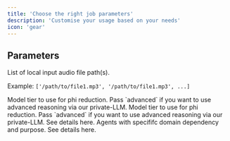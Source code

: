 ```yaml
---
title: 'Choose the right job parameters'
description: 'Customise your usage based on your needs'
icon: 'gear'
---
```



## Parameters

<ResponseField name="files" type="list" required>
List of local input audio file path(s).  

Example: `['/path/to/file1.mp3', '/path/to/file1.mp3', ...]`
</ResponseField>

<ResponseField name="model" type="string" default="mini">
  Model tier to use for phi reduction. Pass `advanced` if you want to use advanced reasoning via our private-LLM.
</ResponseField>

<ResponseField name="task" type="string" default="mini">
  Model tier to use for phi reduction. Pass `advanced` if you want to use advanced reasoning via our private-LLM. See details here.
</ResponseField>

<ResponseField name="agents" type="list" default="health-generic">
  Agents with specififc domain dependency and purpose. See details here.
</ResponseField>
